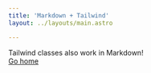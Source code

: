 ```yaml
---
title: 'Markdown + Tailwind'
layout: ../layouts/main.astro

---
```



<div class="grid h-screen place-items-center content-center">
    <div class="rounded-lg bg-purple-500 px-4 py-2 font-semibold text-white shadow-md">
        Tailwind classes also work in Markdown!
    </div>
    <a
        href="/"
        class="p-4 underline transition-colors duration-200 ease-in-out hover:text-purple-500">
        Go home
    </a>
</div>
<YouTube id="https://youtu.be/xtTy5nKay_Y" />
